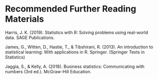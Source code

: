 # Recommended Further Reading Materials

Harris, J. K. (2019). Statistics with R: Solving problems using real-world data. SAGE Publications.

James, G., Witten, D., Hastie, T., & Tibshirani, R. (2013). An introduction to statistical learning: With applications in R. Springer. (Springer Texts in Statistics)

Jaggia, S., & Kelly, A. (2018). Business statistics: Communicating with numbers (3rd ed.). McGraw-Hill Education. 
